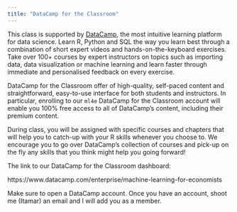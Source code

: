 ```yaml
---
title: "DataCamp for the Classroom"
---
```


This class is supported by [DataCamp](https://www.datacamp.com/home), the most intuitive learning platform for data science. Learn R, Python and SQL the way you learn best through a combination of short expert videos and hands-on-the-keyboard exercises. Take over 100+ courses by expert instructors on topics such as importing data, data visualization or machine learning and learn faster through immediate and personalised feedback on every exercise.

DataCamp for the Classroom offer of high-quality, self-paced content and straightforward, easy-to-use interface for both students and instructors. In particular, enrolling to our `ml4e` DataCamp for the Classroom account will enable you 100% free access to all of DataCamp's content, including their premium content. 

During class, you will be assigned with specific courses and chapters that will help you to catch-up with your R skills whenever you choose to. We encourage you to go over DataCamp's collection of courses and pick-up on the fly any skills that you think might help you going forward!

The link to our DataCamp for the Classroom dashboard:

https://www.datacamp.com/enterprise/machine-learning-for-economists

Make sure to open a DataCamp account. Once you have an account, shoot me (Itamar) an email and I will add you as a member.
